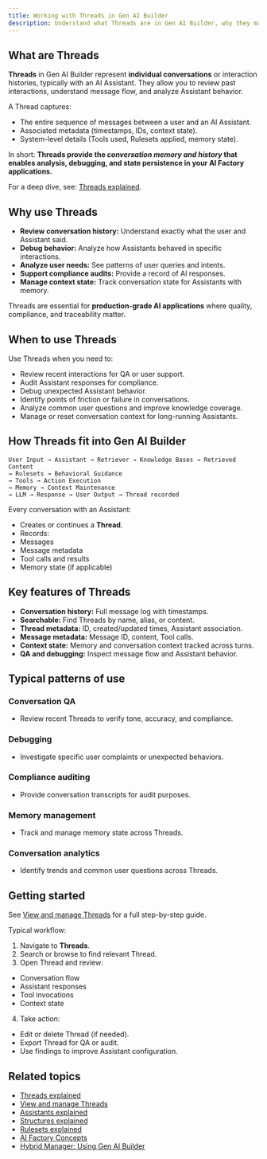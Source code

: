 ```yaml
---
title: Working with Threads in Gen AI Builder
description: Understand what Threads are in Gen AI Builder, why they matter, and how they provide conversation history, state persistence, and quality insights.
---
```


## What are Threads

**Threads** in Gen AI Builder represent **individual conversations** or interaction histories, typically with an AI Assistant.
They allow you to review past interactions, understand message flow, and analyze Assistant behavior.

A Thread captures:

- The entire sequence of messages between a user and an AI Assistant.
- Associated metadata (timestamps, IDs, context state).
- System-level details (Tools used, Rulesets applied, memory state).

In short:
**Threads provide the *conversation memory and history* that enables analysis, debugging, and state persistence in your AI Factory applications.**

For a deep dive, see: [Threads explained](../../../learn/explained/threads-explained).

## Why use Threads

- **Review conversation history:** Understand exactly what the user and Assistant said.
- **Debug behavior:** Analyze how Assistants behaved in specific interactions.
- **Analyze user needs:** See patterns of user queries and intents.
- **Support compliance audits:** Provide a record of AI responses.
- **Manage context state:** Track conversation state for Assistants with memory.

Threads are essential for **production-grade AI applications** where quality, compliance, and traceability matter.

## When to use Threads

Use Threads when you need to:

- Review recent interactions for QA or user support.
- Audit Assistant responses for compliance.
- Debug unexpected Assistant behavior.
- Identify points of friction or failure in conversations.
- Analyze common user questions and improve knowledge coverage.
- Manage or reset conversation context for long-running Assistants.

## How Threads fit into Gen AI Builder

```
User Input → Assistant → Retriever → Knowledge Bases → Retrieved Content
→ Rulesets → Behavioral Guidance
→ Tools → Action Execution
→ Memory → Context Maintenance
→ LLM → Response → User Output → Thread recorded
```


Every conversation with an Assistant:

- Creates or continues a **Thread**.
- Records:
- Messages
- Message metadata
- Tool calls and results
- Memory state (if applicable)

## Key features of Threads

- **Conversation history:** Full message log with timestamps.
- **Searchable:** Find Threads by name, alias, or content.
- **Thread metadata:** ID, created/updated times, Assistant association.
- **Message metadata:** Message ID, content, Tool calls.
- **Context state:** Memory and conversation context tracked across turns.
- **QA and debugging:** Inspect message flow and Assistant behavior.

## Typical patterns of use

### Conversation QA

- Review recent Threads to verify tone, accuracy, and compliance.

### Debugging

- Investigate specific user complaints or unexpected behaviors.

### Compliance auditing

- Provide conversation transcripts for audit purposes.

### Memory management

- Track and manage memory state across Threads.

### Conversation analytics

- Identify trends and common user questions across Threads.

## Getting started

See [View and manage Threads](../../../how-to/gen-ai/view-threads) for a full step-by-step guide.

Typical workflow:

1. Navigate to **Threads**.
2. Search or browse to find relevant Thread.
3. Open Thread and review:
- Conversation flow
- Assistant responses
- Tool invocations
- Context state
4. Take action:
- Edit or delete Thread (if needed).
- Export Thread for QA or audit.
- Use findings to improve Assistant configuration.

## Related topics

- [Threads explained](../../../learn/explained/threads-explained)
- [View and manage Threads](../../../how-to/gen-ai/view-threads)
- [Assistants explained](../../../learn/explained/assistants-explained)
- [Structures explained](../../../learn/explained/structures-explained)
- [Rulesets explained](../../../learn/explained/rulesets-explained)
- [AI Factory Concepts](../../../learn/explained/ai-factory-concepts)
- [Hybrid Manager: Using Gen AI Builder](../../../../hybrid-manager/ai-factory/gen-ai/builder)

